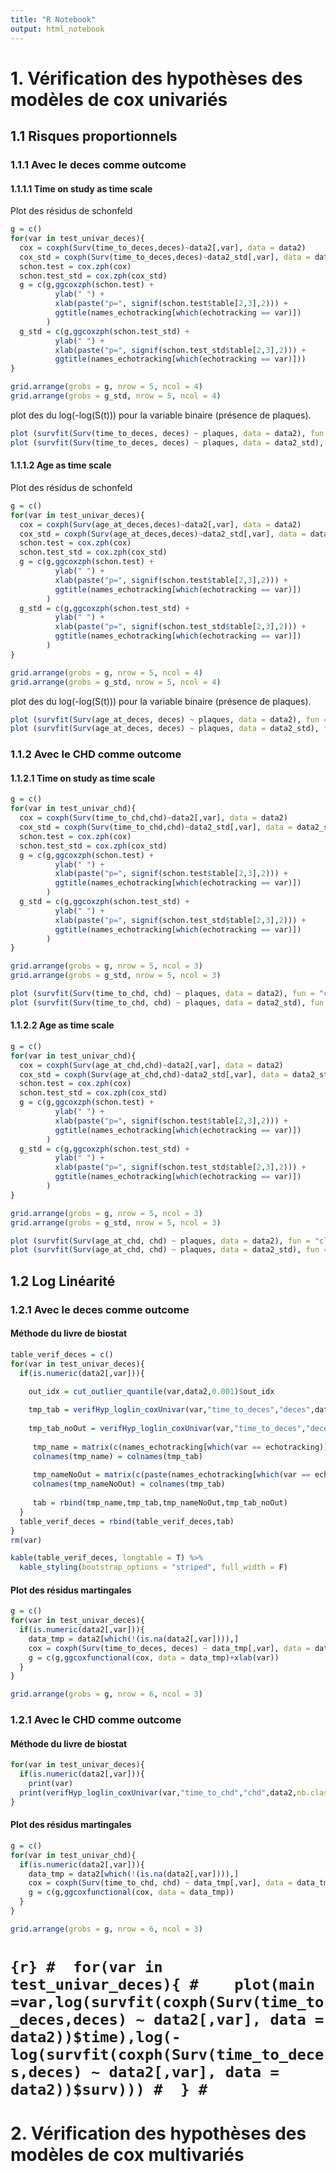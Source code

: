 ```yaml
---
title: "R Notebook"
output: html_notebook
---
```


# 1. Vérification des hypothèses des modèles de cox univariés

## 1.1 Risques proportionnels 

### 1.1.1 Avec le deces comme outcome

#### 1.1.1.1 Time on study as time scale

Plot des résidus de schonfeld 
```r
g = c()
for(var in test_univar_deces){
  cox = coxph(Surv(time_to_deces,deces)~data2[,var], data = data2)
  cox_std = coxph(Surv(time_to_deces,deces)~data2_std[,var], data = data2_std)
  schon.test = cox.zph(cox)
  schon.test_std = cox.zph(cox_std)
  g = c(g,ggcoxzph(schon.test) + 
          ylab(" ") + 
          xlab(paste("p=", signif(schon.test$table[2,3],2))) +
          ggtitle(names_echotracking[which(echotracking == var)])
        )
  g_std = c(g,ggcoxzph(schon.test_std) + 
          ylab(" ") + 
          xlab(paste("p=", signif(schon.test_std$table[2,3],2))) +
          ggtitle(names_echotracking[which(echotracking == var)]))
}
```

```r
grid.arrange(grobs = g, nrow = 5, ncol = 4)
grid.arrange(grobs = g_std, nrow = 5, ncol = 4)
```

plot des du log(-log(S(t))) pour la variable binaire (présence de plaques).

```r
plot (survfit(Surv(time_to_deces, deces) ~ plaques, data = data2), fun = "cloglog")
plot (survfit(Surv(time_to_deces, deces) ~ plaques, data = data2_std), fun = "cloglog")
```

#### 1.1.1.2 Age as time scale

Plot des résidus de schonfeld 
```r
g = c()
for(var in test_univar_deces){
  cox = coxph(Surv(age_at_deces,deces)~data2[,var], data = data2)
  cox_std = coxph(Surv(age_at_deces,deces)~data2_std[,var], data = data2_std)
  schon.test = cox.zph(cox)
  schon.test_std = cox.zph(cox_std)
  g = c(g,ggcoxzph(schon.test) + 
          ylab(" ") + 
          xlab(paste("p=", signif(schon.test$table[2,3],2))) +
          ggtitle(names_echotracking[which(echotracking == var)])
        )
  g_std = c(g,ggcoxzph(schon.test_std) + 
          ylab(" ") + 
          xlab(paste("p=", signif(schon.test_std$table[2,3],2))) +
          ggtitle(names_echotracking[which(echotracking == var)])
        )
}
```

```r
grid.arrange(grobs = g, nrow = 5, ncol = 4)
grid.arrange(grobs = g_std, nrow = 5, ncol = 4)
```

plot des du log(-log(S(t))) pour la variable binaire (présence de plaques).

```r
plot (survfit(Surv(age_at_deces, deces) ~ plaques, data = data2), fun = "cloglog")
plot (survfit(Surv(age_at_deces, deces) ~ plaques, data = data2_std), fun = "cloglog")
```

### 1.1.2 Avec le CHD comme outcome

#### 1.1.2.1 Time on study as time scale
```r
g = c()
for(var in test_univar_chd){
  cox = coxph(Surv(time_to_chd,chd)~data2[,var], data = data2)
  cox_std = coxph(Surv(time_to_chd,chd)~data2_std[,var], data = data2_std)
  schon.test = cox.zph(cox)
  schon.test_std = cox.zph(cox_std)
  g = c(g,ggcoxzph(schon.test) + 
          ylab(" ") + 
          xlab(paste("p=", signif(schon.test$table[2,3],2))) +
          ggtitle(names_echotracking[which(echotracking == var)]) 
        )
  g_std = c(g,ggcoxzph(schon.test_std) + 
          ylab(" ") + 
          xlab(paste("p=", signif(schon.test_std$table[2,3],2))) +
          ggtitle(names_echotracking[which(echotracking == var)]) 
        )
}
```

```r
grid.arrange(grobs = g, nrow = 5, ncol = 3)
grid.arrange(grobs = g_std, nrow = 5, ncol = 3)
```


```r
plot (survfit(Surv(time_to_chd, chd) ~ plaques, data = data2), fun = "cloglog")
plot (survfit(Surv(time_to_chd, chd) ~ plaques, data = data2_std), fun = "cloglog")
```
#### 1.1.2.2 Age as time scale
```r
g = c()
for(var in test_univar_chd){
  cox = coxph(Surv(age_at_chd,chd)~data2[,var], data = data2)
  cox_std = coxph(Surv(age_at_chd,chd)~data2_std[,var], data = data2_std)
  schon.test = cox.zph(cox)
  schon.test_std = cox.zph(cox_std)
  g = c(g,ggcoxzph(schon.test) + 
          ylab(" ") + 
          xlab(paste("p=", signif(schon.test$table[2,3],2))) +
          ggtitle(names_echotracking[which(echotracking == var)]) 
        )
  g_std = c(g,ggcoxzph(schon.test_std) + 
          ylab(" ") + 
          xlab(paste("p=", signif(schon.test_std$table[2,3],2))) +
          ggtitle(names_echotracking[which(echotracking == var)]) 
        )
}
```

```r
grid.arrange(grobs = g, nrow = 5, ncol = 3)
grid.arrange(grobs = g_std, nrow = 5, ncol = 3)
```


```r
plot (survfit(Surv(age_at_chd, chd) ~ plaques, data = data2), fun = "cloglog")
plot (survfit(Surv(age_at_chd, chd) ~ plaques, data = data2_std), fun = "cloglog")
```

## 1.2 Log Linéarité

### 1.2.1 Avec le deces comme outcome

#### Méthode du livre de biostat
```r
table_verif_deces = c()
for(var in test_univar_deces){
  if(is.numeric(data2[,var])){
    
    out_idx = cut_outlier_quantile(var,data2,0.001)$out_idx

    tmp_tab = verifHyp_loglin_coxUnivar(var,"time_to_deces","deces",data2,nb.class = 6, method = "center")
    
    tmp_tab_noOut = verifHyp_loglin_coxUnivar(var,"time_to_deces","deces",data2[-out_idx,],nb.class = 6)
    
     tmp_name = matrix(c(names_echotracking[which(var == echotracking)],rep(" ",5)), ncol = 6)
     colnames(tmp_name) = colnames(tmp_tab)
     
     tmp_nameNoOut = matrix(c(paste(names_echotracking[which(var == echotracking)],"NO OUTLIERS"),rep(" ",5)), ncol = 6)
     colnames(tmp_nameNoOut) = colnames(tmp_tab)
     
     tab = rbind(tmp_name,tmp_tab,tmp_nameNoOut,tmp_tab_noOut)
  }
  table_verif_deces = rbind(table_verif_deces,tab)
}
rm(var)
```


```r
kable(table_verif_deces, longtable = T) %>% 
  kable_styling(bootstrap_options = "striped", full_width = F)
```

#### Plot des résidus martingales

```r
g = c()
for(var in test_univar_deces){
  if(is.numeric(data2[,var])){
    data_tmp = data2[which(!(is.na(data2[,var]))),]
    cox = coxph(Surv(time_to_deces, deces) ~ data_tmp[,var], data = data_tmp)
    g = c(g,ggcoxfunctional(cox, data = data_tmp)+xlab(var))
  }
}
```
```r
grid.arrange(grobs = g, nrow = 6, ncol = 3)
```


### 1.2.1 Avec le CHD comme outcome

#### Méthode du livre de biostat
```r
for(var in test_univar_deces){
  if(is.numeric(data2[,var])){
    print(var)
  print(verifHyp_loglin_coxUnivar(var,"time_to_chd","chd",data2,nb.class = 10))}
}
```


#### Plot des résidus martingales

```r
g = c()
for(var in test_univar_chd){
  if(is.numeric(data2[,var])){
    data_tmp = data2[which(!(is.na(data2[,var]))),]
    cox = coxph(Surv(time_to_chd, chd) ~ data_tmp[,var], data = data_tmp)
    g = c(g,ggcoxfunctional(cox, data = data_tmp))
  }
}
```
```r
grid.arrange(grobs = g, nrow = 6, ncol = 3)
```


# ```{r}
#  for(var in test_univar_deces){
#    plot(main =var,log(survfit(coxph(Surv(time_to_deces,deces) ~ data2[,var], data = data2))$time),log(-log(survfit(coxph(Surv(time_to_deces,deces) ~ data2[,var], data = data2))$surv)))
#  }
# ```


# 2. Vérification des hypothèses des modèles de cox multivariés
